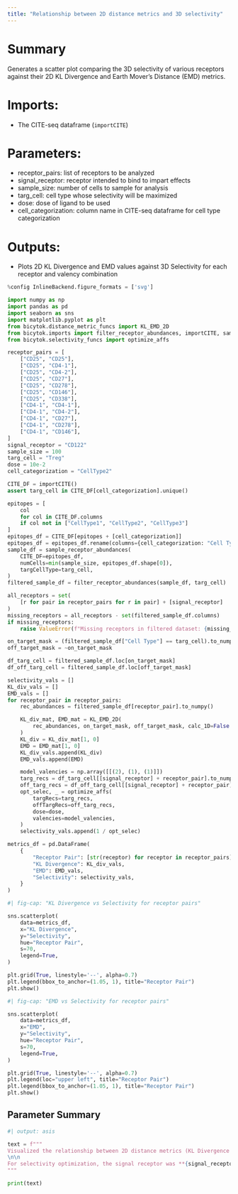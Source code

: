 ```yaml
---
title: "Relationship between 2D distance metrics and 3D selectivity"
---
```


# Summary
Generates a scatter plot comparing the 3D selectivity of various receptors against their 2D KL Divergence and Earth Mover's Distance (EMD) metrics.

# Imports:
- The CITE-seq dataframe (`importCITE`)

# Parameters:
- receptor_pairs: list of receptors to be analyzed
- signal_receptor: receptor intended to bind to impart effects
- sample_size: number of cells to sample for analysis
- targ_cell: cell type whose selectivity will be maximized
- dose: dose of ligand to be used
- cell_categorization: column name in CITE-seq dataframe for cell type categorization

# Outputs:
- Plots 2D KL Divergence and EMD values against 3D Selectivity for each receptor and valency combination

```python
%config InlineBackend.figure_formats = ['svg']

import numpy as np
import pandas as pd
import seaborn as sns
import matplotlib.pyplot as plt
from bicytok.distance_metric_funcs import KL_EMD_2D
from bicytok.imports import filter_receptor_abundances, importCITE, sample_receptor_abundances
from bicytok.selectivity_funcs import optimize_affs

receptor_pairs = [
    ["CD25", "CD25"],
    ["CD25", "CD4-1"],
    ["CD25", "CD4-2"],
    ["CD25", "CD27"],
    ["CD25", "CD278"],
    ["CD25", "CD146"],
    ["CD25", "CD338"],
    ["CD4-1", "CD4-1"],
    ["CD4-1", "CD4-2"],
    ["CD4-1", "CD27"],
    ["CD4-1", "CD278"],
    ["CD4-1", "CD146"],
]
signal_receptor = "CD122"
sample_size = 100
targ_cell = "Treg"
dose = 10e-2
cell_categorization = "CellType2"

CITE_DF = importCITE()
assert targ_cell in CITE_DF[cell_categorization].unique()

epitopes = [
    col
    for col in CITE_DF.columns
    if col not in ["CellType1", "CellType2", "CellType3"]
]
epitopes_df = CITE_DF[epitopes + [cell_categorization]]
epitopes_df = epitopes_df.rename(columns={cell_categorization: "Cell Type"})
sample_df = sample_receptor_abundances(
    CITE_DF=epitopes_df,
    numCells=min(sample_size, epitopes_df.shape[0]),
    targCellType=targ_cell,
)
filtered_sample_df = filter_receptor_abundances(sample_df, targ_cell)

all_receptors = set(
    [r for pair in receptor_pairs for r in pair] + [signal_receptor]
)
missing_receptors = all_receptors - set(filtered_sample_df.columns)
if missing_receptors:
    raise ValueError(f"Missing receptors in filtered dataset: {missing_receptors}")

on_target_mask = (filtered_sample_df["Cell Type"] == targ_cell).to_numpy()
off_target_mask = ~on_target_mask

df_targ_cell = filtered_sample_df.loc[on_target_mask]
df_off_targ_cell = filtered_sample_df.loc[off_target_mask]

selectivity_vals = []
KL_div_vals = []
EMD_vals = []
for receptor_pair in receptor_pairs:
    rec_abundances = filtered_sample_df[receptor_pair].to_numpy()

    KL_div_mat, EMD_mat = KL_EMD_2D(
        rec_abundances, on_target_mask, off_target_mask, calc_1D=False
    )
    KL_div = KL_div_mat[1, 0]
    EMD = EMD_mat[1, 0]
    KL_div_vals.append(KL_div)
    EMD_vals.append(EMD)

    model_valencies = np.array([[(2), (1), (1)]])
    targ_recs = df_targ_cell[[signal_receptor] + receptor_pair].to_numpy()
    off_targ_recs = df_off_targ_cell[[signal_receptor] + receptor_pair].to_numpy()
    opt_selec, _ = optimize_affs(
        targRecs=targ_recs,
        offTargRecs=off_targ_recs,
        dose=dose,
        valencies=model_valencies,
    )
    selectivity_vals.append(1 / opt_selec)

metrics_df = pd.DataFrame(
    {
        "Receptor Pair": [str(receptor) for receptor in receptor_pairs],
        "KL Divergence": KL_div_vals,
        "EMD": EMD_vals,
        "Selectivity": selectivity_vals,
    }
)
```

```python
#| fig-cap: "KL Divergence vs Selectivity for receptor pairs"

sns.scatterplot(
    data=metrics_df,
    x="KL Divergence",
    y="Selectivity",
    hue="Receptor Pair",
    s=70,
    legend=True,
)

plt.grid(True, linestyle='--', alpha=0.7)
plt.legend(bbox_to_anchor=(1.05, 1), title="Receptor Pair")
plt.show()
```

```python
#| fig-cap: "EMD vs Selectivity for receptor pairs"

sns.scatterplot(
    data=metrics_df,
    x="EMD",
    y="Selectivity",
    hue="Receptor Pair",
    s=70,
    legend=True,
)

plt.grid(True, linestyle='--', alpha=0.7)
plt.legend(loc="upper left", title="Receptor Pair")
plt.legend(bbox_to_anchor=(1.05, 1), title="Receptor Pair")
plt.show()
```

## Parameter Summary
```python
#| output: asis

text = f"""
Visualized the relationship between 2D distance metrics (KL Divergence and EMD) and 3D selectivity. Target cells were **{targ_cell}**s, compared against all other cell types. The analysis was performed on **{sample_size}** cells sampled from the CITE-seq dataset.
\n\n
For selectivity optimization, the signal receptor was **{signal_receptor}**, with tetravalent complexes at a dose of **{dose}**. Tetravalent complexes consisted of two signal receptor ligands, and one ligand each for the two target receptors. The epitope pairs that were analyzed were **{', '.join(map(str, receptor_pairs))}**, which served as the target receptors for selectivity optimization and as the double receptor distributions for 2D EMD and KL div. calculations.
"""

print(text)
```